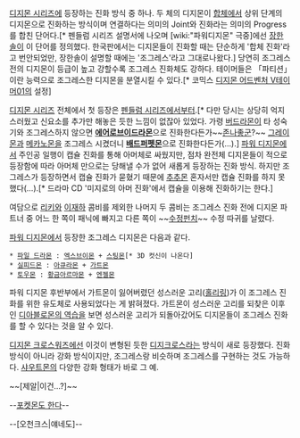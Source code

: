 [[디지몬 시리즈]]에 등장하는 진화 방식 중 하나.
두 체의 디지몬이 [[합체]]에서 상위 단계의 디지몬으로 진화하는 방식이며 연결하다는 의미의 Joint와 진화라는 의미의 Progress를 합친 단어다.[* 펜들럼 시리즈 설명서에 나오며 [wiki:"파워디지몬" 극중]에선 [[장한솔]]이 이 단어를 정의했다. 한국판에서는 디지몬들이 진화할 때는 단순하게 '합체 진화'라고 번안되었만, 장한솔이 설명할 때에는 '조그레스'라고 그대로나왔다.] 당연히 조그레스 전의 디지몬이 등급이 높고 강할수록 조그레스 진화체도 강하다. 테이머들은 「파티션」이란 능력으로 조그레스한 디지몬을 분열시킬 수 있다.[* 코믹스 [[디지몬 어드벤처 V테이머01]]의 설정]

[[디지몬 시리즈]] 전체에서 첫 등장은 [[펜들럼 시리즈]]에서부터.[* 다만 당시는 상당히 억지스러웠고 신요소를 추가만 해놓은 듯한 느낌이 없잖아 있었다. 가령 [[버드라몬]]이 타 성숙기와 조그레스하지 않으면 '''[[에어로브이드라몬]]'''으로 진화한다든가~~[[존나좋군]]?~~ [[그레이몬]]과 [[메카노몬]]을 조그레스 시켰더니 '''[[배드퍼펫몬]]'''으로 진화한다든가(…).] [[파워 디지몬]]에서 주인공 일행이 캡슐 진화를 통해 아머체로 싸웠지만, 점차 완전체 디지몬들이 적으로 등장함에 따라 아머체 만으로는 당해낼 수가 없어 새롭게 등장하는 진화 방식. 하지만 조그레스가 등장하면서 캡슐 진화가 묻혔기 때문에 [[추추몬]] 혼자서만 캡슐 진화를 하지 못했다(…).[* 드라마 CD '미지로의 아머 진화'에서 캡슐을 이용해 진화하기는 한다.]

여담으로 [[리키(디지몬 시리즈)|리키]]와 [[이재하(디지몬 시리즈)|이재하]] 콤비를 제외한 나머지 두 콤비는 조그레스 진화 전에 디지몬 파트너 중 어느 한 쪽이 패닉에 빠지고 다른 쪽이 ~~[[수정펀치]]~~ 수정 따귀를 날렸다.

[[파워 디지몬]]에서 등장한 조그레스 디지몬은 다음과 같다.
 * [[파일 드라몬]] : [[엑스브이몬]] + [[스팅몬]][* 3D 컷신이 나온다]
 * [[실피드몬]] : [[아큐라몬]] + [[가트몬]]
 * [[토우몬]] : [[황금아르마몬]] + [[엔젤몬]]

파워 디지몬 후반부에서 가트몬이 잃어버렸던 성스러운 고리([[홀리링]])가 이 조그레스 진화를 위한 유도체로 사용되었다는 게 밝혀졌다. 가트몬이 성스러운 고리를 되찾은 이후인 [[디아블로몬의 역습]]을 보면 성스러운 고리가 되돌아갔어도 디지몬들이 조그레스 진화를 할 수 있다는 것을 알 수 있다.

[[디지몬 크로스워즈]]에선 이것이 변형된 듯한 [[디지크로스]]라는 방식이 새로 등장했다. 진화 방식이 아니라 강화 방식이지만, 조그레스랑 비슷하며 조그레스를 구현하는 것도 가능하다. [[샤우트몬]]의 다양한 강화 형태가 바로 그 예.

~~[제알|이건...?]~~

--[[야도란|포켓몬도 한다]]--

--[오천크스|얘네도]--
